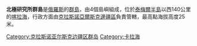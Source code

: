 '''北極研究所群島'''是[[俄羅斯|俄羅斯]]的[[群島|群島]]，由4個島嶼組成，位於[[泰梅爾半島|泰梅爾半島]]以西140公里的[[喀拉海|喀拉海]]，行政方面由[[克拉斯諾亞爾斯克邊疆區|克拉斯諾亞爾斯克邊疆區]]負責管轄，最高點海拔高度25米。

{{coord|75|32|N|82|05|E|display=title}}
{{Russia-geo-stub}}
[[Category:克拉斯诺亚尔斯克边疆区群岛|Category:克拉斯诺亚尔斯克边疆区群岛]]
[[Category:卡拉海|Category:卡拉海]]